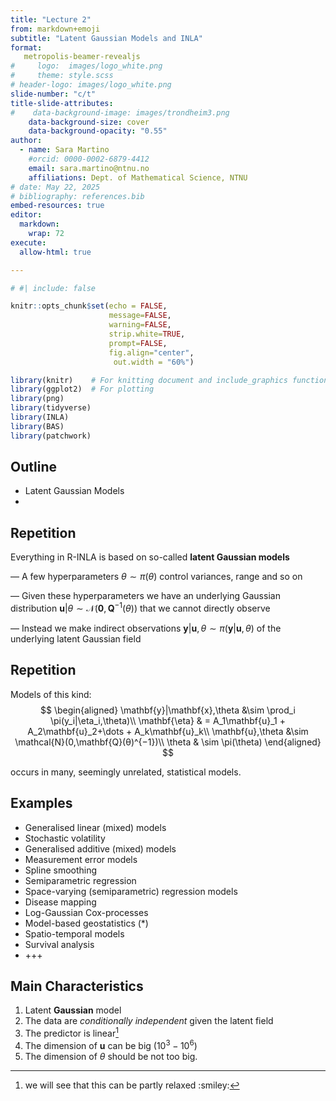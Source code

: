 ```yaml
---
title: "Lecture 2"
from: markdown+emoji
subtitle: "Latent Gaussian Models and INLA" 
format:
   metropolis-beamer-revealjs
#     logo:  images/logo_white.png
#     theme: style.scss
# header-logo: images/logo_white.png
slide-number: "c/t"
title-slide-attributes:
#    data-background-image: images/trondheim3.png
    data-background-size: cover
    data-background-opacity: "0.55"
author:
  - name: Sara Martino
    #orcid: 0000-0002-6879-4412
    email: sara.martino@ntnu.no
    affiliations: Dept. of Mathematical Science, NTNU
# date: May 22, 2025
# bibliography: references.bib
embed-resources: true
editor: 
  markdown: 
    wrap: 72
execute:
  allow-html: true

---
```



```r
# #| include: false

knitr::opts_chunk$set(echo = FALSE,
                      message=FALSE,
                      warning=FALSE,
                      strip.white=TRUE,
                      prompt=FALSE,
                      fig.align="center",
                       out.width = "60%")

library(knitr)    # For knitting document and include_graphics function
library(ggplot2)  # For plotting
library(png)
library(tidyverse)
library(INLA)
library(BAS)
library(patchwork)

```


## Outline

- Latent Gaussian Models
- 

## Repetition 

Everything in R-INLA is based on so-called **latent Gaussian models**

::: {.incremental}

— A few hyperparameters $\theta\sim\pi(\theta)$ control variances, range and so on

— Given these hyperparameters we have an underlying Gaussian distribution $\mathbf{u}|\theta\sim\mathcal{N}(\mathbf{0},\mathbf{Q}^{-1}(\theta))$ that we cannot directly observe

— Instead we make indirect observations $\mathbf{y}|\mathbf{u},\theta\sim\pi(\mathbf{y}|\mathbf{u},\theta)$
of the underlying latent Gaussian field

:::

## Repetition 

Models of this kind:
$$
\begin{aligned}
\mathbf{y}|\mathbf{x},\theta &\sim \prod_i \pi(y_i|\eta_i,\theta)\\
\mathbf{\eta} & = A_1\mathbf{u}_1 + A_2\mathbf{u}_2+\dots + A_k\mathbf{u}_k\\
\mathbf{u},\theta &\sim \mathcal{N}(0,\mathbf{Q}(θ)^{−1})\\
\theta & \sim \pi(\theta)
\end{aligned}
$$

occurs in many, seemingly unrelated, statistical models.

## Examples


* Generalised linear (mixed) models
* Stochastic volatility
* Generalised additive (mixed) models
* Measurement error models
* Spline smoothing 
* Semiparametric regression
* Space-varying (semiparametric) regression models
* Disease mapping
* Log-Gaussian Cox-processes
* Model-based geostatistics (*)
* Spatio-temporal models
* Survival analysis
* +++



## Main Characteristics

1. Latent **Gaussian** model
3. The data are *conditionally independent* given the latent field
4. The predictor is linear^[we will see that this can be partly relaxed :smiley:]
5. The dimension of $\mathbf{u}$ can be big ($10^3-10^6$)
6. The dimension of $\theta$ should be not too big.
